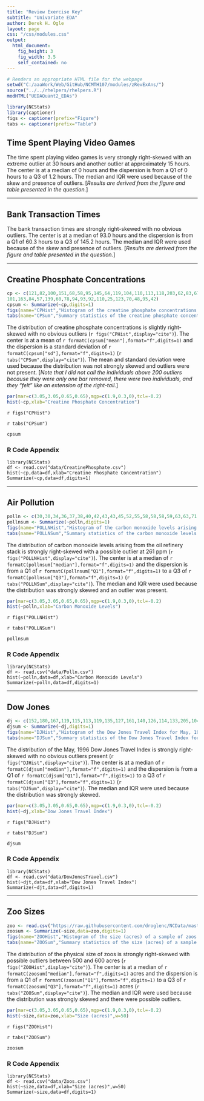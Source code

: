 ```yaml
---
title: "Review Exercise Key"
subtitle: "Univariate EDA"
author: Derek H. Ogle
layout: page
css: "/css/modules.css"
output:
  html_document:
    fig_height: 3
    fig_width: 3.5
    self_contained: no
---
```


```r
# Renders an appropriate HTML file for the webpage
setwd("C:/aaaWork/Web/GitHub/NCMTH107/modules/zRevExAns/")
source("../../rhelpers/rhelpers.R")
modHTML("UEDAQuant2_EDAs")
```
```r
library(NCStats)
library(captioner)
figs <- captioner(prefix="Figure")
tabs <- captioner(prefix="Table")
```

## Time Spent Playing Video Games

The time spent playing video games is very strongly right-skewed with an extreme outlier at 30 hours and another outlier at approximately 15 hours. The center is at a median of 0 hours and the dispersion is from a Q1 of 0 hours to a Q3 of 1.2 hours. The median and IQR were used because of the skew and presence of outliers. [*Results are derived from the figure and table presented in the question.*]

----

## Bank Transaction Times

The bank transaction times are strongly right-skewed with no obvious outliers. The center is at a median of 93.0 hours and the dispersion is from a Q1 of 60.3 hours to a Q3 of 145.2 hours. The median and IQR were used because of the skew and presence of outliers. [*Results are derived from the figure and table presented in the question.*]

----

## Creatine Phosphate Concentrations
```r
cp <- c(121,82,100,151,68,58,95,145,64,119,104,110,113,118,203,62,83,67,201,
101,163,84,57,139,60,78,94,93,92,110,25,123,70,48,95,42)
cpsum <- Summarize(~cp,digits=1)
figs(name="CPHist","Histogram of the creatine phosphate concentrations in 36 male volunteers.")
tabs(name="CPSum","Summary statistics of the creatine phosphate concentrations in 36 male volunteers.")
```

The distribution of creatine phosphate concentrations is slightly right-skewed with no obvious outliers (`r figs("CPHist",display="cite")`). The center is at a mean of `r formatC(cpsum["mean"],format="f",digits=1)` and the dispersion is a standard deviation of `r formatC(cpsum["sd"],format="f",digits=1)` (`r tabs("CPSum",display="cite")`). The mean and standard deviation were used because the distribution was not strongly skewed and outliers were not present.  [*Note that I did not call the individuals above 200 outliers because they were only one bar removed, there were two individuals, and they "felt" like an extension of the right-tail.*]

```r
par(mar=c(3.05,3.05,0.65,0.65),mgp=c(1.9,0.3,0),tcl=-0.2)
hist(~cp,xlab="Creatine Phosphate Concentration")
```

`r figs("CPHist")`

`r tabs("CPSum")`
```r
cpsum
```


### R Code Appendix
```
library(NCStats)
df <- read.csv("data/CreatinePhosphate.csv")
hist(~cp,data=df,xlab="Creatine Phosphate Concentration")
Summarize(~cp,data=df,digits=1)
```

----

## Air Pollution
```r
polln <- c(30,30,34,36,37,38,40,42,43,43,45,52,55,58,58,58,59,63,63,71,75,85,86,86,99,102,102,141,153,261,21)
pollnsum <- Summarize(~polln,digits=1)
figs(name="POLLNHist","Histogram of the carbon monoxide levels arising from the oil refinery stack.")
tabs(name="POLLNSum","Summary statistics of the carbon monoxide levels arising from the oil refinery stack.")
```

The distribution of carbon monoxide levels arising from the oil refinery stack is strongly right-skewed with a possible outlier at 261 ppm (`r figs("POLLNHist",display="cite")`). The center is at a median of `r formatC(pollnsum["median"],format="f",digits=1)` and the dispersion is from a Q1 of `r formatC(pollnsum["Q1"],format="f",digits=1)` to a Q3 of `r formatC(pollnsum["Q3"],format="f",digits=1)` (`r tabs("POLLNSum",display="cite")`). The median and IQR were used because the distribution was strongly skewed and an outlier was present.

```r
par(mar=c(3.05,3.05,0.65,0.65),mgp=c(1.9,0.3,0),tcl=-0.2)
hist(~polln,xlab="Carbon Monoxide Levels")
```

`r figs("POLLNHist")`

`r tabs("POLLNSum")`
```r
pollnsum
```


### R Code Appendix
```
library(NCStats)
df <- read.csv("data/Polln.csv")
hist(~polln,data=df,xlab="Carbon Monoxide Levels")
Summarize(~polln,data=df,digits=1)
```

----

## Dow Jones
```r
dj <- c(152,180,167,119,115,113,119,135,127,161,140,126,114,133,205,104,149,124,106,179)
djsum <- Summarize(~dj,digits=1)
figs(name="DJHist","Histogram of the Dow Jones Travel Index for May, 1996.")
tabs(name="DJSum","Summary statistics of the Dow Jones Travel Index for May, 1996.")
```

The distribution of the May, 1996 Dow Jones Travel Index is strongly right-skewed with no obvious outliers present (`r figs("DJHist",display="cite")`). The center is at a median of `r formatC(djsum["median"],format="f",digits=1)` and the dispersion is from a Q1 of `r formatC(djsum["Q1"],format="f",digits=1)` to a Q3 of `r formatC(djsum["Q3"],format="f",digits=1)` (`r tabs("DJSum",display="cite")`). The median and IQR were used because the distribution was strongly skewed.

```r
par(mar=c(3.05,3.05,0.65,0.65),mgp=c(1.9,0.3,0),tcl=-0.2)
hist(~dj,xlab="Dow Jones Travel Index")
```

`r figs("DJHist")`

`r tabs("DJSum")`
```r
djsum
```


### R Code Appendix
```
library(NCStats)
df <- read.csv("data/DowJonesTravel.csv")
hist(~djt,data=df,xlab="Dow Jones Travel Index")
Summarize(~djt,data=df,digits=1)
```

----

## Zoo Sizes
```r
zoo <- read.csv("https://raw.githubusercontent.com/droglenc/NCData/master/Zoo2.csv")
zoosum <- Summarize(~size,data=zoo,digits=1)
figs(name="ZOOHist","Histogram of the size (acres) of a sample of zoos.")
tabs(name="ZOOSum","Summary statistics of the size (acres) of a sample of zoos.")
```

The distribution of the physical size of zoos is strongly right-skewed with possible outliers between 500 and 600 acres (`r figs("ZOOHist",display="cite")`). The center is at a median of `r formatC(zoosum["median"],format="f",digits=1)` acres and the dispersion is from a Q1 of `r formatC(zoosum["Q1"],format="f",digits=1)` to a Q3 of `r formatC(zoosum["Q3"],format="f",digits=1)` acres (`r tabs("ZOOSum",display="cite")`). The median and IQR were used because the distribution was strongly skewed and there were possible outliers.

```r
par(mar=c(3.05,3.05,0.65,0.65),mgp=c(1.9,0.3,0),tcl=-0.2)
hist(~size,data=zoo,xlab="Size (acres)",w=50)
```

`r figs("ZOOHist")`

`r tabs("ZOOSum")`
```r
zoosum
```


### R Code Appendix
```
library(NCStats)
df <- read.csv("data/Zoos.csv")
hist(~size,data=df,xlab="Size (acres)",w=50)
Summarize(~size,data=df,digits=1)
```
